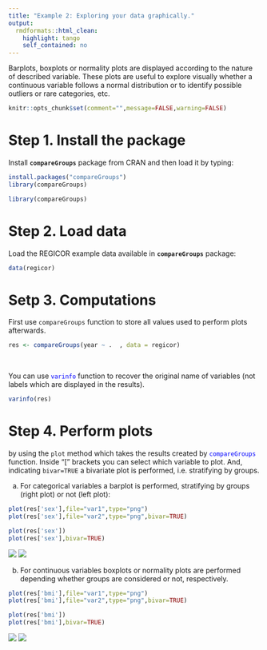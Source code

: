 ```yaml
---
title: "Example 2: Exploring your data graphically."
output:
  rmdformats::html_clean:
    highlight: tango
    self_contained: no
---
```


Barplots, boxplots or normality plots are displayed according to the nature of described variable. These plots are useful to explore visually whether a continuous variable follows a normal distribution or to identify possible outliers or rare categories, etc.


```r
knitr::opts_chunk$set(comment="",message=FALSE,warning=FALSE)
```


# Step 1. Install the package

Install **`compareGroups`** package from CRAN and then load it by typing:

```r
install.packages("compareGroups")
library(compareGroups)
```

```r
library(compareGroups)
```


# Step 2. Load data

Load the REGICOR example data available in **`compareGroups`** package:

```r
data(regicor)
```


# Setp 3. Computations  

First use `compareGroups` function to store all values used to perform plots afterwards.

```r
res <- compareGroups(year ~ .  , data = regicor)
```

<br>

You can use <font style="color:blue">`varinfo`</font> function to recover the original name of variables (not labels which are displayed in the results).

```r
varinfo(res)
```


# Step 4. Perform plots 

by using the `plot` method which takes the results created by <font style="color:blue">`compareGroups`</font> function. Inside "[" brackets you can select which variable to plot. And, indicating `bivar=TRUE` a bivariate plot is performed, i.e. stratifying by groups.

a. For categorical variables a barplot is performed, stratifying by groups (right plot) or not (left plot):


```r
plot(res['sex'],file="var1",type="png")
plot(res['sex'],file="var2",type="png",bivar=TRUE)

```

```r
plot(res['sex'])
plot(res['sex'],bivar=TRUE)
```

![](var1sex.png)
![](var2sex.png)




b. For continuous variables boxplots or normality plots are performed depending whether groups are considered or not, respectively.


```r
plot(res['bmi'],file="var1",type="png")
plot(res['bmi'],file="var2",type="png",bivar=TRUE)
```


```r
plot(res['bmi'])
plot(res['bmi'],bivar=TRUE)
```

![](var1bmi.png)
![](var2bmi.png)

